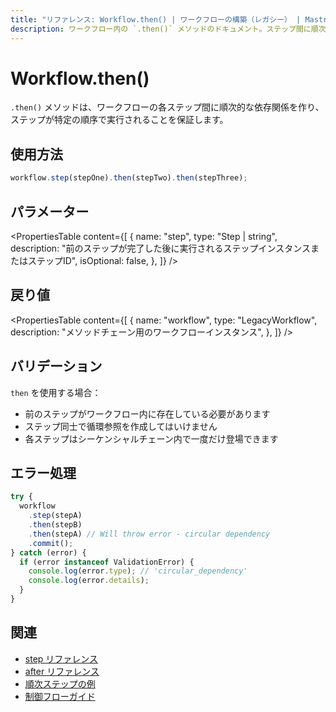 ```yaml
---
title: "リファレンス: Workflow.then() | ワークフローの構築（レガシー） | Mastra ドキュメント"
description: ワークフロー内の `.then()` メソッドのドキュメント。ステップ間に順次依存関係を作成します。
---
```




# Workflow.then()

`.then()` メソッドは、ワークフローの各ステップ間に順次的な依存関係を作り、ステップが特定の順序で実行されることを保証します。



## 使用方法

```typescript
workflow.step(stepOne).then(stepTwo).then(stepThree);
```



## パラメーター

<PropertiesTable
  content={[
    {
      name: "step",
      type: "Step | string",
      description:
        "前のステップが完了した後に実行されるステップインスタンスまたはステップID",
      isOptional: false,
    },
  ]}
/>



## 戻り値

<PropertiesTable
  content={[
    {
      name: "workflow",
      type: "LegacyWorkflow",
      description: "メソッドチェーン用のワークフローインスタンス",
    },
  ]}
/>



## バリデーション

`then` を使用する場合：

- 前のステップがワークフロー内に存在している必要があります
- ステップ同士で循環参照を作成してはいけません
- 各ステップはシーケンシャルチェーン内で一度だけ登場できます



## エラー処理

```typescript
try {
  workflow
    .step(stepA)
    .then(stepB)
    .then(stepA) // Will throw error - circular dependency
    .commit();
} catch (error) {
  if (error instanceof ValidationError) {
    console.log(error.type); // 'circular_dependency'
    console.log(error.details);
  }
}
```



## 関連

- [step リファレンス](./step-class.mdx)
- [after リファレンス](./after.mdx)
- [順次ステップの例](../../examples/workflows_legacy/sequential-steps.mdx)
- [制御フローガイド](../../docs/workflows-legacy/control-flow.mdx)
